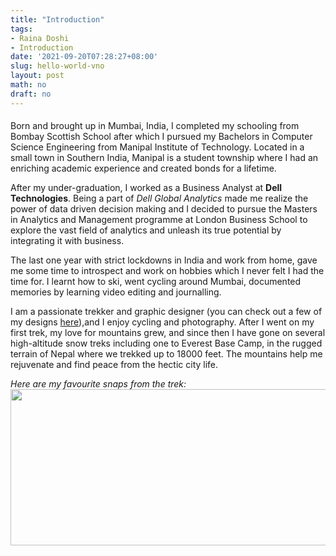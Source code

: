 ```yaml
---
title: "Introduction"
tags:
- Raina Doshi
- Introduction
date: '2021-09-20T07:28:27+08:00'
slug: hello-world-vno
layout: post
math: no
draft: no
---
```

#### 

Born and brought up in Mumbai, India, I completed my schooling from Bombay Scottish School after which I pursued my Bachelors in Computer Science Engineering from Manipal Institute of Technology. Located in a small town in Southern India, Manipal is a student township where I had an enriching academic experience and created bonds for a lifetime. 

After my under-graduation, I worked as a Business Analyst at **Dell Technologies**. Being a part of *Dell Global Analytics* made me realize the power of data driven decision making and I decided to pursue the Masters in Analytics and Management programme at London Business School to explore the vast field of analytics and unleash its true potential by integrating it with business. 

The last one year with strict lockdowns in India and work from home, gave me some time to introspect and work on hobbies which I never felt I had the time for. I learnt how to ski, went cycling around Mumbai, documented memories by learning video editing and journalling. 

I am a passionate trekker and graphic designer (you can check out a few of my designs [here](https://www.behance.net/rainadoshi/projects)),and I enjoy cycling and photography. After I went on my first trek, my love for mountains grew, and since then I have gone on several high-altitude snow treks including one to Everest Base Camp, in the rugged terrain of Nepal where we trekked up to 18000 feet. The mountains help me rejuvenate and find peace from the hectic city life. 

*Here are my favourite snaps from the trek:*
<img align="center" width="800" height="250" src="/images/EBC.png">
